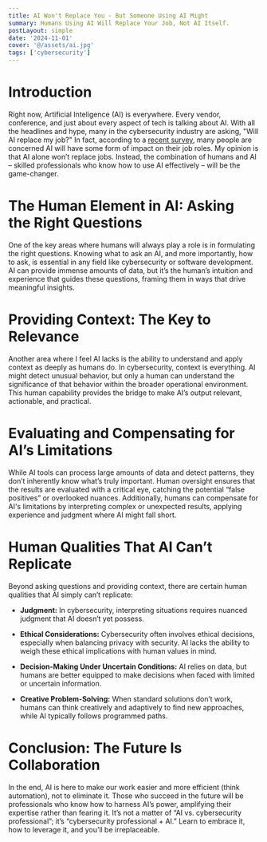 ```yaml
---
title: AI Won't Replace You - But Someone Using AI Might
summary: Humans Using AI Will Replace Your Job, Not AI Itself.
postLayout: simple
date: '2024-11-01'
cover: '@/assets/ai.jpg'
tags: ['cybersecurity']
---
```


# Introduction
Right now, Artificial Inteligence (AI) is everywhere. Every vendor, conference, and just about every aspect of tech is talking about AI. With all the headlines and hype, many in the cybersecurity industry are asking, "Will AI replace my job?" In fact, according to a [recent survey](https://www.adpresearch.com/worker-sentiment-ai-impact/), many people are concerned AI will have some form of impact on their job roles. My opinion is that AI alone won’t replace jobs. Instead, the combination of humans and AI – skilled professionals who know how to use AI effectively – will be the game-changer.

# The Human Element in AI: Asking the Right Questions

One of the key areas where humans will always play a role is in formulating the right questions. Knowing what to ask an AI, and more importantly, how to ask, is essential in any field like cybersecurity or software development. AI can provide immense amounts of data, but it’s the human’s intuition and experience that guides these questions, framing them in ways that drive meaningful insights.

# Providing Context: The Key to Relevance

Another area where I feel AI lacks is the ability to understand and apply context as deeply as humans do. In cybersecurity, context is everything. AI might detect unusual behavior, but only a human can understand the significance of that behavior within the broader operational environment. This human capability provides the bridge to make AI’s output relevant, actionable, and practical.

# Evaluating and Compensating for AI’s Limitations

While AI tools can process large amounts of data and detect patterns, they don’t inherently know what’s truly important. Human oversight ensures that the results are evaluated with a critical eye, catching the potential “false positives” or overlooked nuances. Additionally, humans can compensate for AI's limitations by interpreting complex or unexpected results, applying experience and judgment where AI might fall short.

# Human Qualities That AI Can’t Replicate

Beyond asking questions and providing context, there are certain human qualities that AI simply can’t replicate:

* **Judgment:** In cybersecurity, interpreting situations requires nuanced judgment that AI doesn’t yet possess.
    
* **Ethical Considerations:** Cybersecurity often involves ethical decisions, especially when balancing privacy with security. AI lacks the ability to weigh these ethical implications with human values in mind.
    
* **Decision-Making Under Uncertain Conditions:** AI relies on data, but humans are better equipped to make decisions when faced with limited or uncertain information.
    
* **Creative Problem-Solving:** When standard solutions don’t work, humans can think creatively and adaptively to find new approaches, while AI typically follows programmed paths.
    

# Conclusion: The Future Is Collaboration

In the end, AI is here to make our work easier and more efficient (think automation), not to eliminate it. Those who succeed in the future will be professionals who know how to harness AI’s power, amplifying their expertise rather than fearing it. It’s not a matter of “AI vs. cybersecurity professional”; it’s “cybersecurity professional + AI.” Learn to embrace it, how to leverage it, and you’ll be irreplaceable.